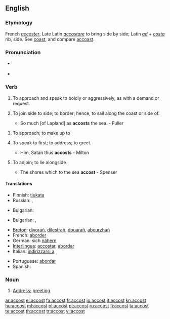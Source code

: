 ==English==

===Etymology===
French ''[[accoster]]'', Late Latin ''[[accostare]]'' to bring side by side; Latin ''[[ad]]'' + ''[[costa]]'' rib, side. See [[coast]], and compare [[accoast]].

===Pronunciation===
* {{a|US}} {{IPA|/əˈkɔst/}}
* {{audio|en-us-accost.ogg|Audio (US)}}

===Verb===
{{en-verb}}

# {{context|transitive}} To approach and speak to boldly or aggressively, as with a demand or request.
# {{context|transitive|obsolete}} To join side to side; to border; hence, to sail along the coast or side of.
#* So much [of Lapland] as '''accosts''' the sea. - Fuller
# {{context|transitive|obsolete|Shakespearian}} To approach; to make up to
# {{transitive}} To speak to first; to address; to greet.
#* Him, Satan thus '''accosts''' - Milton
# {{context|intransitive|obsolete}} To adjoin; to lie alongside
#* The shores which to the sea '''accost''' - Spenser

====Translations====
{{trans-top|To approach and speak to boldly or aggressively, as with a demand or request}}
* Finnish: [[tiukata]]
* Russian: {{t+|ru|обращаться}}, {{t+|ru|заговаривать}}
{{trans-bottom}}
{{trans-top|To join side to side; to border; hence, to sail along the coast or side of.}}
* Bulgarian: {{t|bg|акостирам}}
{{trans-bottom}}
{{trans-top|To speak to first; to address; to greet.}}
* Bulgarian: {{t|bg|заговарям}},  {{t|bg|обръщам се към}}
{{trans-bottom}}
{{checktrans-top}}
* [[Breton]]: [[divorañ]], [[dilestrañ]], [[douarañ]], [[abourzhañ]]
* French: [[aborder]]
* German: sich [[nähern]]
* [[Interlingua]]: [[accostar]], [[abordar]]
* Italian: [[indirizzarsi a]]
{{trans-mid}}
* Portuguese: [[abordar]]
* Spanish: {{t+|es|acercar|alt=acercarse a}}
{{trans-bottom}}

===Noun===
{{en-noun}}

# {{rare}} [[address|Address]]; [[greeting]].

{{anagrams:en/accost}}

[[ar:accost]]
[[el:accost]]
[[fa:accost]]
[[fr:accost]]
[[io:accost]]
[[it:accost]]
[[kn:accost]]
[[hu:accost]]
[[ml:accost]]
[[pl:accost]]
[[pt:accost]]
[[ru:accost]]
[[fi:accost]]
[[ta:accost]]
[[te:accost]]
[[th:accost]]
[[tr:accost]]
[[vi:accost]]